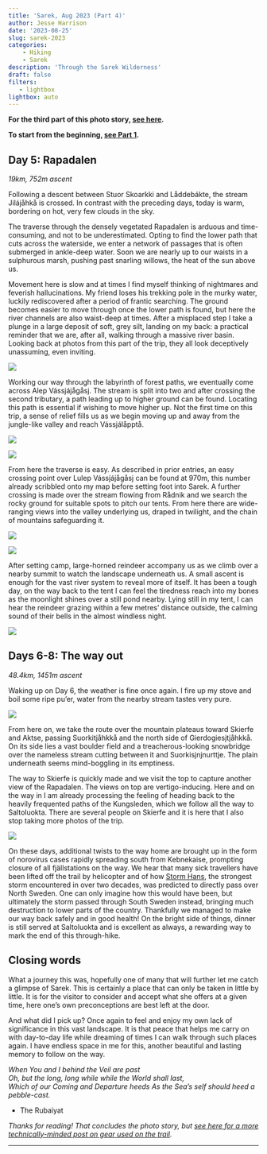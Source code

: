 ```yaml
---
title: 'Sarek, Aug 2023 (Part 4)'
author: Jesse Harrison
date: '2023-08-25'
slug: sarek-2023
categories:
    - Hiking
    - Sarek
description: 'Through the Sarek Wilderness'
draft: false
filters:
   - lightbox
lightbox: auto
---
```


**For the third part of this photo story, [see here](https://www.jesse-harrison.com/posts/sarek-23-pt3/).**

**To start from the beginning, [see Part 1](https://www.jesse-harrison.com/posts/sarek-23-pt1/).**

## Day 5: Rapadalen

*19km, 752m ascent*

Following a descent between Stuor Skoarkki and Låddebákte, the stream Jilájåhkå is crossed. In contrast with the preceding days, today is warm, bordering on hot, very few clouds in the sky.

The traverse through the densely vegetated Rapadalen is arduous and time-consuming, and not to be underestimated. Opting to find the lower path that cuts across the waterside, we enter a network of passages that is often submerged in ankle-deep water. Soon we are nearly up to our waists in a sulphurous marsh, pushing past snarling willows, the heat of the sun above us.

Movement here is slow and at times I find myself thinking of nightmares and feverish hallucinations. My friend loses his trekking pole in the murky water, luckily rediscovered after a period of frantic searching. The ground becomes easier to move through once the lower path is found, but here the river channels are also waist-deep at times. After a misplaced step I take a plunge in a large deposit of soft, grey silt, landing on my back: a practical reminder that we are, after all, walking through a massive river basin. Looking back at photos from this part of the trip, they all look deceptively unassuming, even inviting.

::: {layout-ncol="1"}
![](rapa1.JPG){group="elsewhere"}
:::

Working our way through the labyrinth of forest paths, we eventually come across Alep Vássjájågåsj. The stream is split into two and after crossing the second tributary, a path leading up to higher ground can be found. Locating this path is essential if wishing to move higher up. Not the first time on this trip, a sense of relief fills us as we begin moving up and away from the jungle-like valley and reach Vássjálåpptå.

::: {layout-ncol="1"}
![](rapa2.JPG){group="elsewhere"}
:::

::: {layout-ncol="1"}
![](rapa3.JPG){group="elsewhere"}
:::

From here the traverse is easy. As described in prior entries, an easy crossing point over Lulep Vássjájågåsj can be found at 970m, this number already scribbled onto my map before setting foot into Sarek. A further crossing is made over the stream flowing from Rådnik and we search the rocky ground for suitable spots to pitch our tents. From here there are wide-ranging views into the valley underlying us, draped in twilight, and the chain of mountains safeguarding it. 

::: {layout-ncol="1"}
![](rapa4.JPG){group="elsewhere"}
:::

::: {layout-ncol="1"}
![](rapa5.JPG){group="elsewhere"}
:::

After setting camp, large-horned reindeer accompany us as we climb over a nearby summit to watch the landscape underneath us. A small ascent is enough for the vast river system to reveal more of itself. It has been a tough day, on the way back to the tent I can feel the tiredness reach into my bones as the moonlight shines over a still pond nearby. Lying still in my tent, I can hear the reindeer grazing within a few metres' distance outside, the calming sound of their bells in the almost windless night.

::: {layout-ncol="1"}
![](rapa6.JPG){group="elsewhere"}
:::

## Days 6-8: The way out

*48.4km, 1451m ascent*

Waking up on Day 6, the weather is fine once again. I fire up my stove and boil some ripe pu'er, water from the nearby stream tastes very pure.

::: {layout-ncol="1"}
![](rapa7.JPG){group="elsewhere"}
:::

From here on, we take the route over the mountain plateaus toward Skierfe and Aktse, passing Suorkitjåhkkå and the north side of Gierdogiesjtjåhkkå. On its side lies a vast boulder field and a treacherous-looking snowbridge over the nameless stream cutting between it and Suorkisjnjnurttje. The plain underneath seems mind-boggling in its emptiness.

The way to Skierfe is quickly made and we visit the top to capture another view of the Rapadalen. The views on top are vertigo-inducing. Here and on the way in I am already processing the feeling of heading back to the heavily frequented paths of the Kungsleden, which we follow all the way to Saltoluokta. There are several people on Skierfe and it is here that I also stop taking more photos of the trip.

::: {layout-ncol="1"}
![](rapa8.JPG){group="elsewhere"}
:::

On these days, additional twists to the way home are brought up in the form of norovirus cases rapidly spreading south from Kebnekaise, prompting closure of all fjällstations on the way. We hear that many sick travellers have been lifted off the trail by helicopter and of how [Storm Hans](https://www.theguardian.com/world/2023/aug/08/storm-hans-causes-havoc-in-norway-with-heaviest-rain-in-25-years-forecast), the strongest storm encountered in over two decades, was predicted to directly pass over North Sweden. One can only imagine how this would have been, but ultimately the storm passed through South Sweden instead, bringing much destruction to lower parts of the country. Thankfully we managed to make our way back safely and in good health! On the bright side of things, dinner is still served at Saltoluokta and is excellent as always, a rewarding way to mark the end of this through-hike.

## Closing words

What a journey this was, hopefully one of many that will further let me catch a glimpse of Sarek. This is certainly a place that can only be taken in little by little. It is for the visitor to consider and accept what she offers at a given time, here one's own preconceptions are best left at the door.

And what did I pick up? Once again to feel and enjoy my own lack of significance in this vast landscape. It is that peace that helps me carry on with day-to-day life while dreaming of times I can walk through such places again. I have endless space in me for this, another beautiful and lasting memory to follow on the way.

*When You and I behind the Veil are past\
Oh, but the long, long while while the World shall last,\
Which of our Coming and Departure heeds As the Sea's self should heed a pebble-cast.*

-   The Rubaiyat

*Thanks for reading! That concludes the photo story, but [see here for a more technically-minded post on gear used on the trail](https://www.jesse-harrison.com/posts/sarek-23-pt5/).*

------------------------------------------------------------------------
